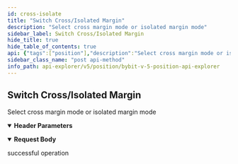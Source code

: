 ```yaml
---
id: cross-isolate
title: "Switch Cross/Isolated Margin"
description: "Select cross margin mode or isolated margin mode"
sidebar_label: Switch Cross/Isolated Margin
hide_title: true
hide_table_of_contents: true
api: {"tags":["position"],"description":"Select cross margin mode or isolated margin mode","operationId":"cross-isolate","parameters":[{"name":"apiKey","in":"header","description":"A UTA sub account API key is provided by default","required":false,"schema":{"type":"string"}},{"name":"secret","in":"header","description":"A UTA sub account API key is provided by default","required":false,"schema":{"type":"string"}}],"responses":{"200":{"description":"successful operation"}},"requestBody":{"content":{"application/json":{"schema":{"type":"object","properties":{"category":{"type":"string","description":"Product type","enum":["linear","inverse"],"example":"linear"},"symbol":{"type":"string","description":"Symbol name","example":"BTCUSDT"},"tradeMode":{"type":"integer","description":"0 - cross margin, 1 - isolated margin","enum":[0,1],"example":0},"buyLeverage":{"type":"string","description":"Buy side leverage","example":"10"},"sellLeverage":{"type":"string","description":"Sell side leverage","example":"10"}},"required":["category","symbol","tradeMode","buyLevarge","sellLevarge"]}}}},"method":"post","path":"/v5/position/switch-isolated","servers":[{"url":"https://api-testnet.bybit.com","description":"Testnet server"}],"jsonRequestBodyExample":{"category":"linear","symbol":"BTCUSDT","tradeMode":0,"buyLeverage":"10","sellLeverage":"10"},"info":{"description":"Collection of Position - v5 Restul API, which covers USDT Perpetual, USDC Perpetual, Inverse Perpetual, Inverse Future and Option.\n","version":"3.0.0","title":"Bybit v5 position api explorer"},"postman":{"name":"Switch Cross/Isolated Margin","description":{"content":"Select cross margin mode or isolated margin mode","type":"text/plain"},"url":{"path":["v5","position","switch-isolated"],"host":["{{baseUrl}}"],"query":[],"variable":[]},"header":[{"disabled":false,"description":{"content":"A UTA sub account API key is provided by default","type":"text/plain"},"key":"apiKey","value":""},{"disabled":false,"description":{"content":"A UTA sub account API key is provided by default","type":"text/plain"},"key":"secret","value":""},{"key":"Content-Type","value":"application/json"}],"method":"POST","body":{"mode":"raw","raw":"\"\"","options":{"raw":{"language":"json"}}}}}
sidebar_class_name: "post api-method"
info_path: api-explorer/v5/position/bybit-v-5-position-api-explorer
---
```



## Switch Cross/Isolated Margin



Select cross margin mode or isolated margin mode

<details style={{"marginBottom":"1rem"}} data-collapsed={false} open={true}><summary style={{}}><strong>Header Parameters</strong></summary><div><ul><ParamsItem className={"paramsItem"} param={{"name":"apiKey","in":"header","description":"A UTA sub account API key is provided by default","required":false,"schema":{"type":"string"}}}></ParamsItem><ParamsItem className={"paramsItem"} param={{"name":"secret","in":"header","description":"A UTA sub account API key is provided by default","required":false,"schema":{"type":"string"}}}></ParamsItem></ul></div></details><MimeTabs><TabItem label={"application/json"} value={"application/json-schema"}><details style={{}} data-collapsed={false} open={true}><summary style={{"textAlign":"left"}}><strong>Request Body</strong></summary><div style={{"textAlign":"left","marginLeft":"1rem"}}></div><ul style={{"marginLeft":"1rem"}}><SchemaItem collapsible={false} name={"category"} required={true} schemaDescription={"Product type"} schemaName={"string"} qualifierMessage={"**Possible values:** [`linear`, `inverse`]"} defaultValue={undefined}></SchemaItem><SchemaItem collapsible={false} name={"symbol"} required={true} schemaDescription={"Symbol name"} schemaName={"string"} qualifierMessage={undefined} defaultValue={undefined}></SchemaItem><SchemaItem collapsible={false} name={"tradeMode"} required={true} schemaDescription={"0 - cross margin, 1 - isolated margin"} schemaName={"integer"} qualifierMessage={"**Possible values:** [`0`, `1`]"} defaultValue={undefined}></SchemaItem><SchemaItem collapsible={false} name={"buyLeverage"} required={false} schemaDescription={"Buy side leverage"} schemaName={"string"} qualifierMessage={undefined} defaultValue={undefined}></SchemaItem><SchemaItem collapsible={false} name={"sellLeverage"} required={false} schemaDescription={"Sell side leverage"} schemaName={"string"} qualifierMessage={undefined} defaultValue={undefined}></SchemaItem></ul></details></TabItem></MimeTabs><div><ApiTabs><TabItem label={"200"} value={"200"}><div>

successful operation

</div><div></div></TabItem></ApiTabs></div>
      